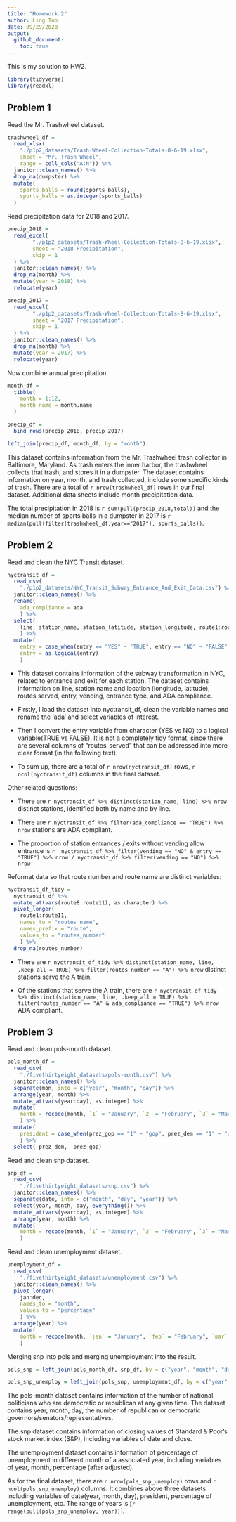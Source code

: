 ```yaml
---
title: "Homework 2"
author: Ling Tuo
date: 09/29/2020
output: 
  github_document:
    toc: true
---
```


This is my solution to HW2. 

```r
library(tidyverse)
library(readxl)
```

## Problem 1

Read the Mr. Trashwheel dataset.

```r
trashwheel_df = 
  read_xlsx(
    "./p1p2_datasets/Trash-Wheel-Collection-Totals-8-6-19.xlsx",
    sheet = "Mr. Trash Wheel",
    range = cell_cols("A:N")) %>% 
  janitor::clean_names() %>% 
  drop_na(dumpster) %>% 
  mutate(
    sports_balls = round(sports_balls),
    sports_balls = as.integer(sports_balls)
  )
```

Read precipitation data for 2018 and 2017.

```r
precip_2018 = 
  read_excel(
        "./p1p2_datasets/Trash-Wheel-Collection-Totals-8-6-19.xlsx",
        sheet = "2018 Precipitation",
        skip = 1
  ) %>% 
  janitor::clean_names() %>% 
  drop_na(month) %>% 
  mutate(year = 2018) %>% 
  relocate(year)

precip_2017 = 
  read_excel(
        "./p1p2_datasets/Trash-Wheel-Collection-Totals-8-6-19.xlsx",
        sheet = "2017 Precipitation",
        skip = 1
  ) %>% 
  janitor::clean_names() %>% 
  drop_na(month) %>% 
  mutate(year = 2017) %>% 
  relocate(year)

```

Now combine annual precipitation.

```r
month_df = 
  tibble(
    month = 1:12,
    month_name = month.name
  )

precip_df = 
  bind_rows(precip_2018, precip_2017) 

left_join(precip_df, month_df, by = "month")
```

This dataset contains information from the Mr. Trashwheel trash collector in Baltimore, Maryland. As trash enters the inner harbor, the trashwheel collects that trash, and stores it in a dumpster. The dataset contains information on year, month, and trash collected, include some specific kinds of trash. There are a total of `r nrow(trashwheel_df)` rows in our final dataset. Additional data sheets include month precipitation data.

The total precipitation in 2018 is `r sum(pull(precip_2018,total))` and the median number of sports balls in a dumpster in 2017 is `r median(pull(filter(trashwheel_df,year=="2017"), sports_balls))`.


## Problem 2

Read and clean the NYC Transit dataset. 

```r
nyctransit_df = 
  read_csv(
    "./p1p2_datasets/NYC_Transit_Subway_Entrance_And_Exit_Data.csv") %>% 
  janitor::clean_names() %>% 
  rename(
    ada_compliance = ada
    ) %>% 
  select(
    line, station_name, station_latitude, station_longitude, route1:route11, entry, vending, entrance_type, ada_compliance
    ) %>% 
  mutate(
    entry = case_when(entry == "YES" ~ "TRUE", entry == "NO" ~ "FALSE"), 
    entry = as.logical(entry)
    )
```

- This dataset contains information of the subway transformation in NYC, related to entrance and exit for each station. The dataset contains information on line, station name and location (longitude, latitude), routes served, entry, vending, entrance type, and ADA compliance. 

- Firstly, I load the dataset into nyctransit_df, clean the variable names and rename the 'ada' and select variables of interest.

- Then I convert the entry variable from character (YES vs NO) to a logical variable(TRUE vs FALSE). It is not a completely tidy format, since there are several columns of "routes_served" that can be addressed into more clear format (in the following text).

- To sum up, there are a total of `r nrow(nyctransit_df)` rows, `r ncol(nyctransit_df)` columns in the final dataset.

Other related questions:

- There are `r nyctransit_df %>% distinct(station_name, line) %>% nrow` distinct stations, identified both by name and by line.

- There are `r nyctransit_df %>% filter(ada_compliance == "TRUE") %>% nrow` stations are ADA compliant.

-  The proportion of station entrances / exits without vending allow entrance is `r  nyctransit_df %>% filter(vending == "NO" & entry == "TRUE") %>% nrow / nyctransit_df %>% filter(vending == "NO") %>% nrow`

Reformat data so that route number and route name are distinct variables: 

```r
nyctransit_df_tidy = 
  nyctransit_df %>% 
  mutate_at(vars(route8:route11), as.character) %>% 
  pivot_longer(
    route1:route11,
    names_to = "routes_name",
    names_prefix = "route",
    values_to = "routes_number"
    ) %>% 
  drop_na(routes_number) 
```

- There are  `r nyctransit_df_tidy %>% distinct(station_name, line, .keep_all = TRUE) %>% filter(routes_number == "A") %>% nrow`  distinct stations serve the A train.

- Of the stations that serve the A train, there are `r nyctransit_df_tidy %>% distinct(station_name, line, .keep_all = TRUE) %>% filter(routes_number == "A" & ada_compliance == "TRUE") %>% nrow` ADA compliant.

## Problem 3

Read and clean pols-month dataset.

```r
pols_month_df = 
  read_csv(
    "./fivethirtyeight_datasets/pols-month.csv") %>% 
  janitor::clean_names() %>% 
  separate(mon, into = c("year", "month", "day")) %>% 
  arrange(year, month) %>% 
  mutate_at(vars(year:day), as.integer) %>% 
  mutate(
    month = recode(month, `1` = "January", `2` = "February", `3` = "March", `4` = "April", `5` = "May", `6` = "June", `7` = "July", `8` = "August", `9` = "September", `10` = "October", `11` = "November", `12` = "December")
    ) %>% 
  mutate(
    president = case_when(prez_gop == "1" ~ "gop", prez_dem == "1" ~ "dem")
    ) %>% 
  select(-prez_dem, -prez_gop)
```

Read and clean snp dataset.

```r
snp_df = 
  read_csv(
    "./fivethirtyeight_datasets/snp.csv") %>% 
  janitor::clean_names() %>% 
  separate(date, into = c("month", "day", "year")) %>% 
  select(year, month, day, everything()) %>% 
  mutate_at(vars(year:day), as.integer) %>% 
  arrange(year, month) %>%
  mutate(
    month = recode(month, `1` = "January", `2` = "February", `3` = "March", `4` = "April", `5` = "May", `6` = "June", `7` = "July", `8` = "August", `9` = "September", `10` = "October", `11` = "November", `12` = "December")
    ) 
```

Read and clean unemployment dataset.

```r
unemployment_df = 
  read_csv(
    "./fivethirtyeight_datasets/unemployment.csv") %>% 
  janitor::clean_names() %>% 
  pivot_longer(
    jan:dec,
    names_to = "month",
    values_to = "percentage"
    ) %>% 
  arrange(year) %>%
  mutate(
    month = recode(month, `jan` = "January", `feb` = "February", `mar` = "March", `apr` = "April", `may` = "May", `jun` = "June", `jul` = "July", `aug` = "August", `sep` = "September", `oct` = "October", `nov` = "November", `dec` = "December")
    ) 
```

Merging snp into pols and merging unemployment into the result.

```r
pols_snp = left_join(pols_month_df, snp_df, by = c("year", "month", "day"))

pols_snp_unemploy = left_join(pols_snp, unemployment_df, by = c("year", "month"))
```

The pols-month dataset contains information of the number of national politicians who are democratic or republican at any given time. The dataset contains year, month, day, the number of republican or democratic governors/senators/representatives. 

The snp dataset contains information of closing values of Standard & Poor’s stock market index (S&P), including variables of date and close.

The unemployment dataset contains information of percentage of unemployment in different month of a associated year, including variables of year, month, percentage (after adjusted).

As for the final dataset, there are `r nrow(pols_snp_unemploy)` rows and `r ncol(pols_snp_unemploy)` columns. It combines above three datasets including variables of date(year, month, day), president, percentage of unemployment, etc. The range of years is [`r range(pull(pols_snp_unemploy, year))`].

